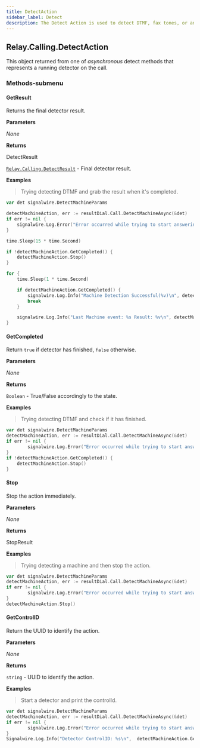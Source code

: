 ```yaml
---
title: DetectAction
sidebar_label: Detect
description: The Detect Action is used to detect DTMF, fax tones, or answering machines.
---
```


[relay-calling-detectresult]: /sdks/realtime-sdk/v2/language/golang/calling/results/detect-result
[relay-calling-call]: /sdks/realtime-sdk/v2/language/golang/calling/call

## Relay.Calling.DetectAction

This object returned from one of _asynchronous_ detect methods that represents a running detector on the call.

### Methods-submenu

<div class="method-definitions"></div>

#### GetResult

Returns the final detector result.


**Parameters**

_None_

**Returns**

DetectResult

[`Relay.Calling.DetectResult`][relay-calling-detectresult] - Final detector result.

**Examples**

> Trying detecting DTMF and grab the result when it's completed.

```go
var det signalwire.DetectMachineParams

detectMachineAction, err := resultDial.Call.DetectMachineAsync(&det)
if err != nil {
	signalwire.Log.Error("Error occurred while trying to start answering machine detector")
}

time.Sleep(15 * time.Second)

if !detectMachineAction.GetCompleted() {
	detectMachineAction.Stop()
}

for {
	time.Sleep(1 * time.Second)

	if detectMachineAction.GetCompleted() {
		signalwire.Log.Info("Machine Detection Successful(%v)\n", detectMachineAction.GetSuccessful())
		break
	}

	signalwire.Log.Info("Last Machine event: %s Result: %v\n", detectMachineAction.GetDetectorEvent().String(), detectMachineAction.GetResult())
}
```

#### GetCompleted

Return `true` if detector has finished, `false` otherwise.


**Parameters**

_None_

**Returns**

`Boolean` - True/False accordingly to the state.

**Examples**

> Trying detecting DTMF and check if it has finished.

```go
var det signalwire.DetectMachineParams
detectMachineAction, err := resultDial.Call.DetectMachineAsync(&det)
if err != nil {
		signalwire.Log.Error("Error occurred while trying to start answering machine detector")
}
if !detectMachineAction.GetCompleted() {
	detectMachineAction.Stop()
}
```

#### Stop

Stop the action immediately.


**Parameters**

_None_

**Returns**

StopResult

**Examples**

> Trying detecting a machine and then stop the action.

```go
var det signalwire.DetectMachineParams
detectMachineAction, err := resultDial.Call.DetectMachineAsync(&det)
if err != nil {
		signalwire.Log.Error("Error occurred while trying to start answering machine detector")
}
detectMachineAction.Stop()
```

#### GetControlID

Return the UUID to identify the action.


**Parameters**

_None_

**Returns**

`string` - UUID to identify the action.

**Examples**

> Start a detector and print the controlId.

```go
var det signalwire.DetectMachineParams
detectMachineAction, err := resultDial.Call.DetectMachineAsync(&det)
if err != nil {
		signalwire.Log.Error("Error occurred while trying to start answering machine detector")
}
Signalwire.Log.Info("Detector ControlID: %s\n",  detectMachineAction.GetControlID())
```